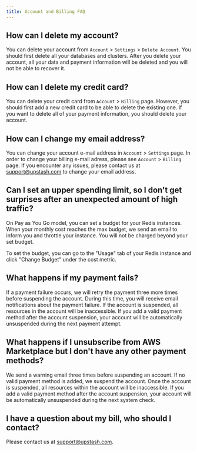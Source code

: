 ```yaml
---
title: Account and Billing FAQ
---
```




## How can I delete my account?
You can delete your account from `Account` > `Settings` > `Delete Account`. You should first delete all your databases and clusters. After you delete your account, all your data and payment information will be deleted and you will not be able to recover it.

## How can I delete my credit card?
You can delete your credit card from `Account` > `Billing` page. However, you should first add a new credit card to be able to delete the existing one. If you want to delete all of your payment information, you should delete your account.

## How can I change my email address?
You can change your account e-mail address in `Account` > `Settings` page. In order to change your billing e-mail adress, please see `Account` > `Billing` page. If you encounter any issues, please contact us at [support@upstash.com](mailto:support@upstash.com) to change your email address.

## Can I set an upper spending limit, so I don't get surprises after an unexpected amount of high traffic?
On Pay as You Go model, you can set a budget for your Redis instances. When your monthly cost reaches the max budget, we send an email to inform you and throttle your instance. You will not be charged beyond your set budget.

To set the budget, you can go to the "Usage" tab of your Redis instance and click "Change Budget" under the cost metric.

## What happens if my payment fails?

If a payment failure occurs, we will retry the payment three more times before suspending the account. During this time, you will receive email notifications about the payment failure. If the account is suspended, all resources in the account will be inaccessible. If you add a valid payment method after the account suspension, your account will be automatically unsuspended during the next payment attempt.

## What happens if I unsubscribe from AWS Marketplace but I don't have any other payment methods?

We send a warning email three times before suspending an account. If no valid payment method is added, we suspend the account. Once the account is suspended, all resources within the account will be inaccessible. If you add a valid payment method after the account suspension, your account will be automatically unsuspended during the next system check.

## I have a question about my bill, who should I contact?
Please contact us at [support@upstash.com](mailto:support@upstash.com).